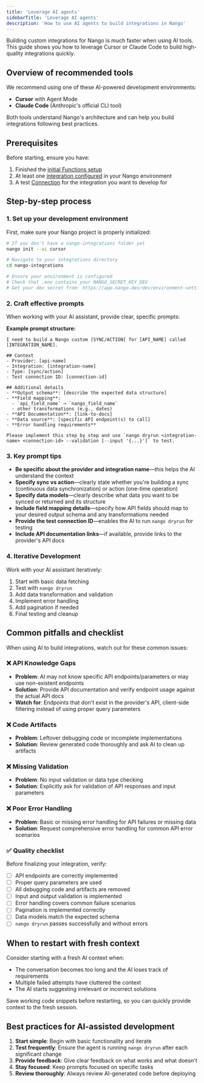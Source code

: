 ```yaml
---
title: 'Leverage AI agents'
sidebarTitle: 'Leverage AI agents'
description: 'How to use AI agents to build integrations in Nango'
---
```


Building custom integrations for Nango is much faster when using AI tools. This guide shows you how to leverage Cursor or Claude Code to build high-quality integrations quickly.

## Overview of recommended tools

We recommend using one of these AI-powered development environments:

- **Cursor** with Agent Mode
- **Claude Code** (Anthropic's official CLI tool)

Both tools understand Nango's architecture and can help you build integrations following best practices.

## Prerequisites

Before starting, ensure you have:

1. Finished the [initial Functions setup](/implementation-guides/building-integrations/functions-setup)
2. At least one [integration configured](/implementation-guides/api-auth/configure-integration) in your Nango environment
3. A test [Connection](/guides/use-cases/api-auth#what-is-a-connection%3F) for the integration you want to develop for

## Step-by-step process

### 1. Set up your development environment

First, make sure your Nango project is properly initialized:

```bash
# If you don't have a nango-integrations folder yet
nango init --ai cursor

# Navigate to your integrations directory
cd nango-integrations

# Ensure your environment is configured
# Check that .env contains your NANGO_SECRET_KEY_DEV
# Get your dev secret from: https://app.nango.dev/dev/environment-settings
```

### 2. Craft effective prompts

When working with your AI assistant, provide clear, specific prompts:

**Example prompt structure:**
```
I need to build a Nango custom [SYNC/ACTION] for [API_NAME] called [INTEGRATION_NAME].

## Context
- Provider: [api-name]
- Integration: [integration-name]
- Type: [sync/action]
- Test connection ID: [connection-id]

## Additional details
- **Output schema**: [describe the expected data structure]
- **Field mapping**:
  - `api_field_name` → `nango_field_name`
  - other transformations (e.g., dates)
- **API Documentation**: [link-to-docs]
- **Data source**: [specific API endpoint(s) to call]
- **Error handling requirements**

Please implement this step by step and use `nango dryrun <integration-name> <connection-id> --validation [--input '{...}']` to test.
```

### 3. Key prompt tips

- **Be specific about the provider and integration name**—this helps the AI understand the context
- **Specify sync vs action**—clearly state whether you're building a sync (continuous data synchronization) or action (one-time operation)
- **Specify data models**—clearly describe what data you want to be synced or returned and its structure
- **Include field mapping details**—specify how API fields should map to your desired output schema and any transformations needed
- **Provide the test connection ID**—enables the AI to run `nango dryrun` for testing
- **Include API documentation links**—if available, provide links to the provider's API docs

### 4. Iterative Development

Work with your AI assistant iteratively:

1. Start with basic data fetching
2. Test with `nango dryrun`
3. Add data transformation and validation
4. Implement error handling
5. Add pagination if needed
6. Final testing and cleanup

## Common pitfalls and checklist

When using AI to build integrations, watch out for these common issues:

### ❌ API Knowledge Gaps
- **Problem**: AI may not know specific API endpoints/parameters or may use non-existent endpoints
- **Solution**: Provide API documentation and verify endpoint usage against the actual API docs
- **Watch for**: Endpoints that don't exist in the provider's API, client-side filtering instead of using proper query parameters

### ❌ Code Artifacts
- **Problem**: Leftover debugging code or incomplete implementations
- **Solution**: Review generated code thoroughly and ask AI to clean up artifacts

### ❌ Missing Validation
- **Problem**: No input validation or data type checking
- **Solution**: Explicitly ask for validation of API responses and input parameters

### ❌ Poor Error Handling
- **Problem**: Basic or missing error handling for API failures or missing data
- **Solution**: Request comprehensive error handling for common API error scenarios

### ✅ Quality checklist

Before finalizing your integration, verify:

- [ ] API endpoints are correctly implemented
- [ ] Proper query parameters are used
- [ ] All debugging code and artifacts are removed
- [ ] Input and output validation is implemented
- [ ] Error handling covers common failure scenarios
- [ ] Pagination is implemented correctly
- [ ] Data models match the expected schema
- [ ] `nango dryrun` passes successfully and without errors

## When to restart with fresh context

Consider starting with a fresh AI context when:

- The conversation becomes too long and the AI loses track of requirements
- Multiple failed attempts have cluttered the context
- The AI starts suggesting irrelevant or incorrect solutions

<Tip>
Save working code snippets before restarting, so you can quickly provide context to the fresh session.
</Tip>

## Best practices for AI-assisted development

1. **Start simple**: Begin with basic functionality and iterate
2. **Test frequently**: Ensure the agent is running `nango dryrun` after each significant change
3. **Provide feedback**: Give clear feedback on what works and what doesn't
4. **Stay focused**: Keep prompts focused on specific tasks
5. **Review thoroughly**: Always review AI-generated code before deploying
